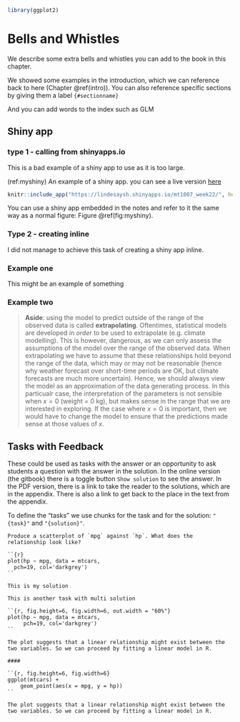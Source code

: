 ```r
library(ggplot2)
```


# Bells and Whistles {#bellsandwhistles}

We describe some extra bells and whistles you can add to the book in this chapter.

We showed some examples in the introduction, which we can reference back to here (Chapter \@ref(intro)). You can also reference specific sections by giving them a label `{#sectionname}`

And you can add words to the index such as GLM \index{GLM}

## Shiny app

### type 1 - calling from shinyapps.io

This is a bad example of a shiny app to use as it is too large.  

(ref:myshiny) An example of a shiny app. you can see a live version [here](https://lindesaysh.shinyapps.io/mt1007_week22/)

```r
knitr::include_app("https://lindesaysh.shinyapps.io/mt1007_week22/", height='600px')
```


You can use a shiny app embedded in the notes and refer to it the same way as a normal figure: Figure \@ref(fig:myshiny).

### Type 2 - creating inline

I did not manage to achieve this task of creating a shiny app inline. 

<!-- ```{r eruptions, echo=FALSE} -->
<!-- selectInput( -->
<!--   'breaks', label = 'Number of bins:', -->
<!--   choices = c(10, 20, 35, 50), selected = 20 -->
<!-- ) -->

<!-- renderPlot({ -->
<!--   par(mar = c(4, 4, .1, .5)) -->
<!--   hist( -->
<!--     faithful$eruptions, as.numeric(input$breaks), -->
<!--     col = 'gray', border = 'white', -->
<!--     xlab = 'Duration (minutes)', main = '' -->
<!--   ) -->
<!-- }) -->
<!-- ``` -->


### Example one

This might be an example of something

### Example two

> **Aside**: using the model to predict outside of the range of the observed data is called **extrapolating**. Oftentimes, statistical models are developed *in order* to be used to extrapolate (e.g. climate modelling). This is however, dangerous, as we can only assess the assumptions of the model over the range of the observed data. When extrapolating we have to assume that these relationships hold beyond the range of the data, which may or may not be reasonable (hence why weather forecast over short-time periods are OK, but climate forecasts are much more uncertain). Hence, we should always view the model as an approximation of the data generating process. In this particualr case, the interpretation of the parameters is not sensible when $x = 0$ (weight = 0 kg), but makes sense in the range that we are interested in exploring. If the case where $x = 0$ is important, then we would have to change the model to ensure that the predictions made sense at those values of $x$.

## Tasks with Feedback

These could be used as tasks with the answer or an opportunity to ask students a question with the answer in the solution.  In the online version (the gitbook) there is a toggle button `Show solution` to see the answer.  In the PDF version, there is a link to take the reader to the solutions, which are in the appendix. There is also a link to get back to the place in the text from the appendix. 

To define the "tasks" we use chunks for the task and for the solution: `"{task}"` and  `"{solution}"`.


```task

Produce a scatterplot of `mpg` against `hp`. What does the relationship look like?

```

```solution

``{r}
plot(hp ~ mpg, data = mtcars, 
  pch=19, col='darkgrey')
``

This is my solution

```



```task

This is another task with multi solution

```


```solution

``{r, fig.height=6, fig.width=6, out.width = "60%"}
plot(hp ~ mpg, data = mtcars,
     pch=19, col='darkgrey')
``

The plot suggests that a linear relationship might exist between the two variables. So we can proceed by fitting a linear model in R.

####

``{r, fig.height=6, fig.width=6}
ggplot(mtcars) +
    geom_point(aes(x = mpg, y = hp))
``

The plot suggests that a linear relationship might exist between the two variables. So we can proceed by fitting a linear model in R.

```

